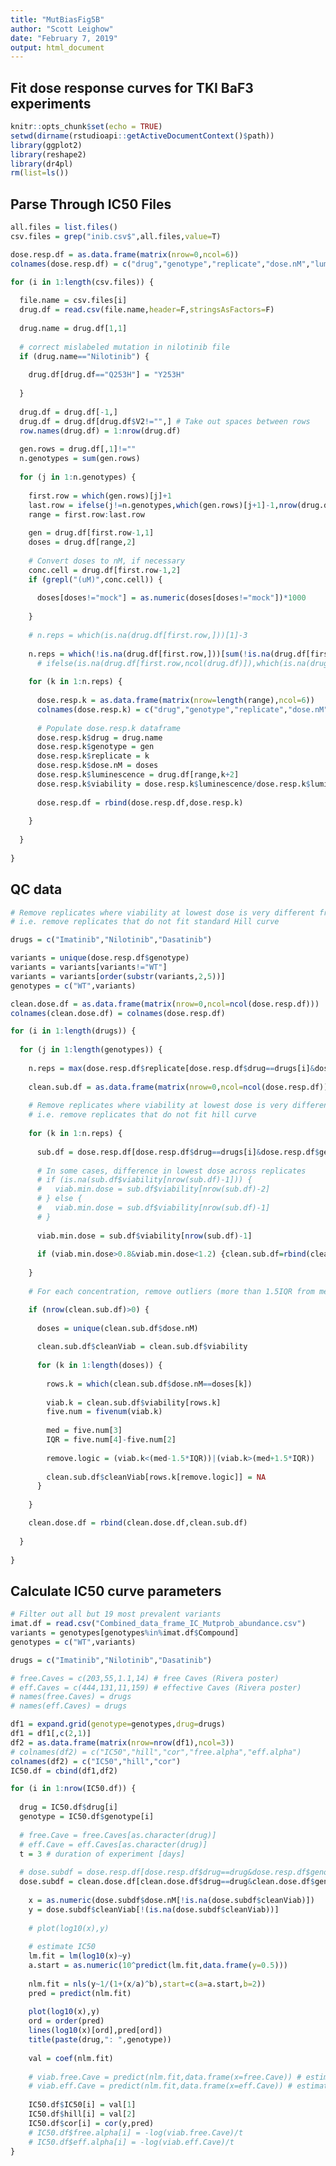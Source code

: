 ```yaml
---
title: "MutBiasFig5B"
author: "Scott Leighow"
date: "February 7, 2019"
output: html_document
---
```



## Fit dose response curves for TKI BaF3 experiments

```r
knitr::opts_chunk$set(echo = TRUE)
setwd(dirname(rstudioapi::getActiveDocumentContext()$path))
library(ggplot2)
library(reshape2)
library(dr4pl)
rm(list=ls())
```


## Parse Through IC50 Files

```r

all.files = list.files()
csv.files = grep("inib.csv$",all.files,value=T)

dose.resp.df = as.data.frame(matrix(nrow=0,ncol=6))
colnames(dose.resp.df) = c("drug","genotype","replicate","dose.nM","luminescence","viability")

for (i in 1:length(csv.files)) {
  
  file.name = csv.files[i]
  drug.df = read.csv(file.name,header=F,stringsAsFactors=F)
  
  drug.name = drug.df[1,1]
  
  # correct mislabeled mutation in nilotinib file
  if (drug.name=="Nilotinib") {
    
    drug.df[drug.df=="Q253H"] = "Y253H"
    
  }
  
  drug.df = drug.df[-1,]
  drug.df = drug.df[drug.df$V2!="",] # Take out spaces between rows
  row.names(drug.df) = 1:nrow(drug.df)
  
  gen.rows = drug.df[,1]!=""
  n.genotypes = sum(gen.rows)
  
  for (j in 1:n.genotypes) {
    
    first.row = which(gen.rows)[j]+1
    last.row = ifelse(j!=n.genotypes,which(gen.rows)[j+1]-1,nrow(drug.df))
    range = first.row:last.row
    
    gen = drug.df[first.row-1,1]
    doses = drug.df[range,2]
    
    # Convert doses to nM, if necessary
    conc.cell = drug.df[first.row-1,2]
    if (grepl("(uM)",conc.cell)) {
      
      doses[doses!="mock"] = as.numeric(doses[doses!="mock"])*1000
      
    }
    
    # n.reps = which(is.na(drug.df[first.row,]))[1]-3
    
    n.reps = which(!is.na(drug.df[first.row,]))[sum(!is.na(drug.df[first.row,]))]-2
      # ifelse(is.na(drug.df[first.row,ncol(drug.df)]),which(is.na(drug.df[first.row,]))[1]-3,ncol(drug.df)-2)
  
    for (k in 1:n.reps) {
      
      dose.resp.k = as.data.frame(matrix(nrow=length(range),ncol=6))
      colnames(dose.resp.k) = c("drug","genotype","replicate","dose.nM","luminescence","viability")
      
      # Populate dose.resp.k dataframe
      dose.resp.k$drug = drug.name
      dose.resp.k$genotype = gen
      dose.resp.k$replicate = k
      dose.resp.k$dose.nM = doses
      dose.resp.k$luminescence = drug.df[range,k+2]
      dose.resp.k$viability = dose.resp.k$luminescence/dose.resp.k$luminescence[dose.resp.k$dose.nM=="mock"]
      
      dose.resp.df = rbind(dose.resp.df,dose.resp.k)
      
    }
  
  }
  
}

```


## QC data

```r

# Remove replicates where viability at lowest dose is very different from viability at mock drug
# i.e. remove replicates that do not fit standard Hill curve

drugs = c("Imatinib","Nilotinib","Dasatinib")

variants = unique(dose.resp.df$genotype)
variants = variants[variants!="WT"]
variants = variants[order(substr(variants,2,5))]
genotypes = c("WT",variants)

clean.dose.df = as.data.frame(matrix(nrow=0,ncol=ncol(dose.resp.df)))
colnames(clean.dose.df) = colnames(dose.resp.df)

for (i in 1:length(drugs)) {
  
  for (j in 1:length(genotypes)) {
    
    n.reps = max(dose.resp.df$replicate[dose.resp.df$drug==drugs[i]&dose.resp.df$genotype==genotypes[j]])
    
    clean.sub.df = as.data.frame(matrix(nrow=0,ncol=ncol(dose.resp.df)))
    
    # Remove replicates where viability at lowest dose is very different from viability at mock drug
    # i.e. remove replicates that do not fit hill curve
    
    for (k in 1:n.reps) {
      
      sub.df = dose.resp.df[dose.resp.df$drug==drugs[i]&dose.resp.df$genotype==genotypes[j]&dose.resp.df$replicate==k,]
      
      # In some cases, difference in lowest dose across replicates
      # if (is.na(sub.df$viability[nrow(sub.df)-1])) {
      #   viab.min.dose = sub.df$viability[nrow(sub.df)-2]
      # } else {
      #   viab.min.dose = sub.df$viability[nrow(sub.df)-1]
      # }
      
      viab.min.dose = sub.df$viability[nrow(sub.df)-1]
      
      if (viab.min.dose>0.8&viab.min.dose<1.2) {clean.sub.df=rbind(clean.sub.df,sub.df)}
      
    }
    
    # For each concentration, remove outliers (more than 1.5IQR from median value)

    if (nrow(clean.sub.df)>0) {
      
      doses = unique(clean.sub.df$dose.nM)
      
      clean.sub.df$cleanViab = clean.sub.df$viability
      
      for (k in 1:length(doses)) {
        
        rows.k = which(clean.sub.df$dose.nM==doses[k])
        
        viab.k = clean.sub.df$viability[rows.k]
        five.num = fivenum(viab.k)
        
        med = five.num[3]
        IQR = five.num[4]-five.num[2]
        
        remove.logic = (viab.k<(med-1.5*IQR))|(viab.k>(med+1.5*IQR))
        
        clean.sub.df$cleanViab[rows.k[remove.logic]] = NA
      }
      
    }

    clean.dose.df = rbind(clean.dose.df,clean.sub.df)
    
  }
  
}

```


## Calculate IC50 curve parameters

```r

# Filter out all but 19 most prevalent variants
imat.df = read.csv("Combined_data_frame_IC_Mutprob_abundance.csv")
variants = genotypes[genotypes%in%imat.df$Compound]
genotypes = c("WT",variants)

drugs = c("Imatinib","Nilotinib","Dasatinib")

# free.Caves = c(203,55,1.1,14) # free Caves (Rivera poster)
# eff.Caves = c(444,131,11,159) # effective Caves (Rivera poster)
# names(free.Caves) = drugs
# names(eff.Caves) = drugs

df1 = expand.grid(genotype=genotypes,drug=drugs)
df1 = df1[,c(2,1)]
df2 = as.data.frame(matrix(nrow=nrow(df1),ncol=3))
# colnames(df2) = c("IC50","hill","cor","free.alpha","eff.alpha")
colnames(df2) = c("IC50","hill","cor")
IC50.df = cbind(df1,df2)

for (i in 1:nrow(IC50.df)) {
  
  drug = IC50.df$drug[i]
  genotype = IC50.df$genotype[i]
  
  # free.Cave = free.Caves[as.character(drug)]
  # eff.Cave = eff.Caves[as.character(drug)]
  t = 3 # duration of experiment [days]
  
  # dose.subdf = dose.resp.df[dose.resp.df$drug==drug&dose.resp.df$genotype==genotype&dose.resp.df$dose.nM!="mock",]
  dose.subdf = clean.dose.df[clean.dose.df$drug==drug&clean.dose.df$genotype==genotype&clean.dose.df$dose.nM!="mock",]
  
    x = as.numeric(dose.subdf$dose.nM[!is.na(dose.subdf$cleanViab)])
    y = dose.subdf$cleanViab[!(is.na(dose.subdf$cleanViab))]
    
    # plot(log10(x),y)
    
    # estimate IC50
    lm.fit = lm(log10(x)~y)
    a.start = as.numeric(10^predict(lm.fit,data.frame(y=0.5)))
    
    nlm.fit = nls(y~1/(1+(x/a)^b),start=c(a=a.start,b=2))
    pred = predict(nlm.fit)
    
    plot(log10(x),y)
    ord = order(pred)
    lines(log10(x)[ord],pred[ord])
    title(paste(drug,": ",genotype))
    
    val = coef(nlm.fit)
    
    # viab.free.Cave = predict(nlm.fit,data.frame(x=free.Cave)) # estimate viability at free Cave
    # viab.eff.Cave = predict(nlm.fit,data.frame(x=eff.Cave)) # estimate viability at effective Cave
    
    IC50.df$IC50[i] = val[1]
    IC50.df$hill[i] = val[2]
    IC50.df$cor[i] = cor(y,pred)
    # IC50.df$free.alpha[i] = -log(viab.free.Cave)/t
    # IC50.df$eff.alpha[i] = -log(viab.eff.Cave)/t
}


```

